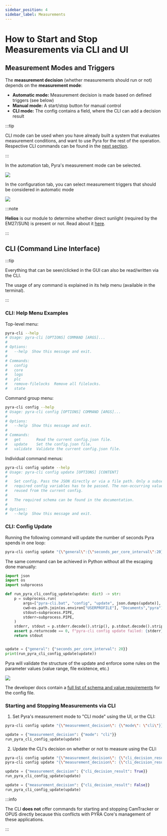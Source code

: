 ```yaml
---
sidebar_position: 4
sidebar_label: Measurements
---
```


# How to Start and Stop Measurements via CLI and UI

## Measurement Modes and Triggers

The **measurement decision** (whether measurements should run or not) depends on the **measurement mode**:

-   **Automatic mode:** Measurement decision is made based on defined triggers (see below)
-   **Manual mode:** A start/stop button for manual control
-   **CLI mode:** The config contains a field, where the CLI can add a decision result

:::tip

CLI mode can be used when you have already built a system that evaluates measurement conditions, and want to use Pyra for the rest of the operation. Respective CLI commands can be found in the [next section](#cli-command-line-interface).

:::

In the automation tab, Pyra's measurement mode can be selected.

<img src='/img/docs/measurement-modes.png' className='tw-rounded-lg tw-mb-4' />

In the configuration tab, you can select measurement triggers that should be considered in automatic mode

<img src='/img/docs/triggers-config.png' className='tw-rounded-lg tw-mb-4' />

:::note

**Helios** is our module to determine whether direct sunlight (required by the EM27/SUN) is present or not. Read about it [here](/docs/user-guide/tum-plc-and-helios).

:::

## CLI (Command Line Interface)

:::tip

Everything that can be seen/clicked in the GUI can also be read/written via the CLI.

The usage of any command is explained in its help menu (available in the terminal).

:::

### CLI: Help Menu Examples

Top-level menu:

```bash
pyra-cli --help
# Usage: pyra-cli [OPTIONS] COMMAND [ARGS]...
#
# Options:
#   --help  Show this message and exit.
#
# Commands:
#   config
#   core
#   logs
#   plc
#   remove-filelocks  Remove all filelocks.
#   state
```

Command group menu:

```bash
pyra-cli config --help
# Usage: pyra-cli config [OPTIONS] COMMAND [ARGS]...
#
# Options:
#   --help  Show this message and exit.
#
# Commands:
#   get       Read the current config.json file.
#   update    Set the config.json file.
#   validate  Validate the current config.json file.
```

Individual command menus:

```bash
pyra-cli config update --help
# Usage: pyra-cli config update [OPTIONS] [CONTENT]
#
#   Set config. Pass the JSON directly or via a file path. Only a subset of the
#   required config variables has to be passed. The non-occurring values will be
#   reused from the current config.
#
#   The required schema can be found in the documentation.
#
# Options:
#   --help  Show this message and exit.
```

### CLI: Config Update

Running the following command will update the number of seconds Pyra spends in one loop:

```bash
pyra-cli config update "{\"general\":{\"seconds_per_core_interval\":20}}\"
```

The same command can be achieved in Python without all the escaping done manually:

```python
import json
import os
import subprocess

def run_pyra_cli_config_update(update: dict) -> str:
    p = subprocess.run(
        args=["pyra-cli.bat", "config", "update", json.dumps(update)],
        cwd=os.path.join(os.environ["USERPROFILE"], "Documents","pyra"),
        stdout=subprocess.PIPE,
        stderr=subprocess.PIPE,
    )
    stderr, stdout = p.stderr.decode().strip(), p.stdout.decode().strip()
    assert p.returncode == 0, f"pyra-cli config update failed: {stderr}"
    return stdout


update = {"general": {"seconds_per_core_interval": 20}}
print(run_pyra_cli_config_update(update))
```

Pyra will validate the structure of the update and enforce some rules on the parameter values (value range, file existence, etc.)

<img
    src='/img/docs/cli-config-update-example.png'
    className='tw-rounded tw-mb-4'
/>

The developer docs contain a [full list of schema and value requirements](/docs/developer-guide/internal-interfaces) for the config file.

### Starting and Stopping Measurements via CLI

1. Set Pyra's measurement mode to "CLI mode" using the UI, or the CLI:

```bash
pyra-cli config update "{\"measurement_decision\": {\"mode\": \"cli\"}}"
```

```python
update = {"measurement_decision": {"mode": "cli"}}
run_pyra_cli_config_update(update)
```

2. Update the CLI's decision on whether or not to measure using the CLI:

```bash
pyra-cli config update "{\"measurement_decision\": {\"cli_decision_result\": true}}"
pyra-cli config update "{\"measurement_decision\": {\"cli_decision_result\": false}}"
```

```python
update = {"measurement_decision": {"cli_decision_result": True}}
run_pyra_cli_config_update(update)

update = {"measurement_decision": {"cli_decision_result": False}}
run_pyra_cli_config_update(update)
```

:::info

The CLI **does not** offer commands for starting and stopping CamTracker or OPUS directly because this conflicts with PYRA Core's management of these applications.

:::
